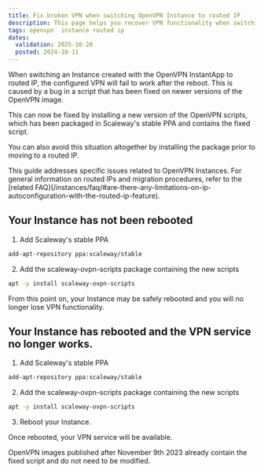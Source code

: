 ```yaml
---
title: Fix broken VPN when switching OpenVPN Instance to routed IP
description: This page helps you recover VPN functionality when switching your OpenVPN Instance to routed IP
tags: openvpn  instance routed ip
dates:
  validation: 2025-10-20
  posted: 2024-10-11
---
```


When switching an Instance created with the OpenVPN InstantApp to routed IP, the configured VPN will fail to work after the reboot. This is caused by a bug in a script that has been fixed on newer versions of the OpenVPN image.

This can now be fixed by installing a new version of the OpenVPN scripts, which has been packaged in Scaleway's stable PPA and contains the fixed script.

You can also avoid this situation altogether by installing the package prior to moving to a routed IP.

<Message type="note">
  This guide addresses specific issues related to OpenVPN Instances. For general information on routed IPs and migration procedures, refer to the [related FAQ](/instances/faq/#are-there-any-limitations-on-ip-autoconfiguration-with-the-routed-ip-feature).
</Message>


## Your Instance has not been rebooted

1. Add Scaleway's stable PPA

```bash
add-apt-repository ppa:scaleway/stable
```
2. Add the scaleway-ovpn-scripts package containing the new scripts

```bash
apt -y install scaleway-ovpn-scripts
```

From this point on, your Instance may be safely rebooted and you will no longer lose VPN functionality.

## Your Instance has rebooted and the VPN service no longer works.

1. Add Scaleway's stable PPA

```bash
add-apt-repository ppa:scaleway/stable
```
2. Add the scaleway-ovpn-scripts package containing the new scripts

```bash
apt -y install scaleway-ovpn-scripts
```

3. Reboot your Instance.

Once rebooted, your VPN service will be available.

<Message type="important">
   OpenVPN images published after November 9th 2023 already contain the fixed script and do not need to be modified.
</Message>

